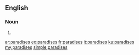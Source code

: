 ==English==

===Noun===
{{head|en|plural}}

# {{plural of|paradise|lang=en}}

[[ar:paradises]]
[[eo:paradises]]
[[fr:paradises]]
[[it:paradises]]
[[ku:paradises]]
[[my:paradises]]
[[simple:paradises]]